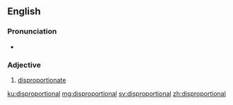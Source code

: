 ==English==

===Pronunciation===
* {{a|UK}} {{IPA|[dɪspɹəˈpɔːʃənəɫ]|lang=en}}

===Adjective===
{{en-adj}}

# [[disproportionate]]

[[ku:disproportional]]
[[mg:disproportional]]
[[sv:disproportional]]
[[zh:disproportional]]